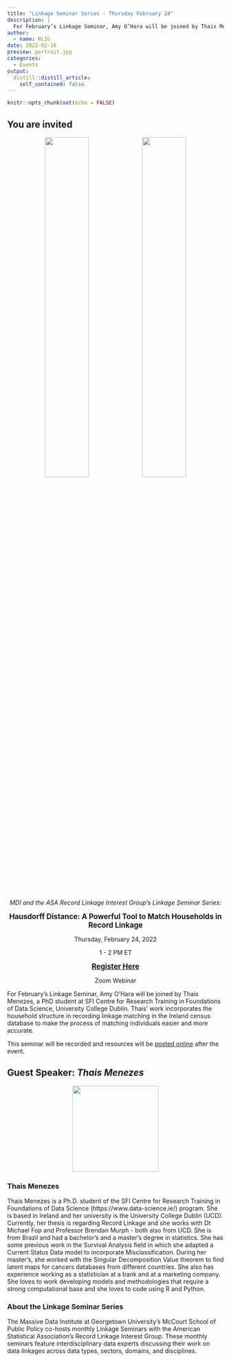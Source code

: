 ```yaml
---
title: "Linkage Seminar Series - Thursday February 24"
description: |
  For February’s Linkage Seminar, Amy O’Hara will be joined by Thais Menezes, a PhD student at SFI Centre for Research Training in Foundations of Data Science, University College Dublin. Thais’ work incorporates the household structure in recording linkage matching in the Ireland census database to make the process of matching individuals easier and more accurate.
author:
  - name: RLIG
date: 2022-02-16
preview: portrait.jpg
categories:
  - Events
output:
  distill::distill_article:
    self_contained: false
---
```



```r
knitr::opts_chunk$set(echo = FALSE)
```


## You are invited

<center>

<span style="margin:5%">
  <img src="MDI.jpg" width="45%"><img src="ASA.jpg" width="45%">
</span>

*MDI and the ASA Record Linkage Interest Group's Linkage Seminar Series: *

<big>**Hausdorff Distance: A Powerful Tool to Match Households in Record Linkage**</big>

Thursday, February 24, 2022

1 - 2 PM ET

<big>
[**Register Here**](https://georgetown.zoom.us/meeting/register/tJUodeuqrj0uGdy7AaYhys-w2mQ9nJ_07A4H)
</big>

Zoom Webinar

</center>


For February’s Linkage Seminar, Amy O’Hara will be joined by Thais Menezes, a PhD student at SFI Centre for Research Training in Foundations of Data Science, University College Dublin. Thais’ work incorporates the household structure in recording linkage matching in the Ireland census database to make the process of matching individuals easier and more accurate.

This seminar will be recorded and resources will be [posted online](https://mccourt.georgetown.edu/research/the-massive-data-institute/resources/linkage-project-seminars/) after the event.


## Guest Speaker: *Thais Menezes*

<center>
 <img src="portrait.jpg" width="200px">
</center>

### **Thais Menezes** 
Thais Menezes is a Ph.D. student of the SFI Centre for Research Training in Foundations of Data Science (https://www.data-science.ie/) program. She is based in Ireland and her university is the University College Dublin (UCD). Currently, her thesis is regarding Record Linkage and she works with Dt Michael Fop and Professor Brendan Murph - both also from UCD. She is from Brazil and had a bachelor's and a master's degree in statistics. She has some previous work in the Survival Analysis field in which she adapted a Current Status Data model to incorporate Misclassification. During her master's, she worked with the Singular Decomposition Value theorem to find latent maps for cancers databases from different countries. She also has experience working as a statistician at a bank and at a marketing company. She loves to work developing models and methodologies that require a strong computational base and she loves to code using R and Python.


### About the Linkage Seminar Series

The Massive Data Institute at Georgetown University's McCourt School of Public Policy co-hosts monthly Linkage Seminars with the American Statistical Association's Record Linkage Interest Group. These monthly seminars feature interdisciplinary data experts discussing their work on data linkages across data types, sectors, domains, and disciplines.








